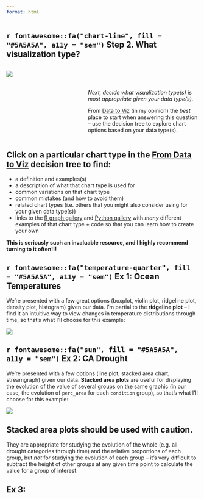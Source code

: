 ```yaml
---
format: html
---
```


## `r fontawesome::fa("chart-line", fill = "#5A5A5A", a11y = "sem")` Step 2. What visualization type?

:::: {.columns}
::: {.column width="40%"}
![](media/data_to_viz.png){fig-align="center"}
:::

::: {.column width="60%"}
<br>
<br>

*Next, decide what visualization type(s) is most appropriate given your data type(s).*

From [Data to Viz](https://www.data-to-viz.com/) (in my opinion) the *best* place to start when answering this question -- use the decision tree to explore chart options based on your data type(s). 
:::
::::

::: callout-tip
## Click on a particular chart type in the [From Data to Viz](https://www.data-to-viz.com/) decision tree to find:

- a definition and examples(s)
- a description of what that chart type is used for
- common variations on that chart type
- common mistakes (and how to avoid them)
- related chart types (i.e. others that you might also consider using for your given data type(s))
- links to the [R graph gallery](https://r-graph-gallery.com/index.html) and [Python gallery](https://www.python-graph-gallery.com/) with *many* different examples of that chart type + code so that you can learn how to create your own

**This is seriously such an invaluable resource, and I highly recommend turning to it often!!!**
:::

::: panel-tabset

## **`r fontawesome::fa("temperature-quarter", fill = "#5A5A5A", a11y = "sem")` Ex 1:** Ocean Temperatures

We're presented with a few great options (boxplot, violin plot, ridgeline plot, density plot, histogram) given our data. I'm partial to the **ridgeline plot** -- I find it an intuitive way to view changes in temperature distributions through time, so that's what I'll choose for this example:

![](media/ggridges.gif){fig-align="center"}

## **`r fontawesome::fa("sun", fill = "#5A5A5A", a11y = "sem")` Ex 2:** CA Drought

We’re presented with a few options (line plot, stacked area chart, streamgraph) given our data. **Stacked area plots** are useful for displaying the evolution of the value of several groups on the same graphic (in our case, the evolution of `perc_area` for each `condition` group), so that's what I'll choose for this example: 

![](media/stackedarea.gif){fig-align="center"}

::: callout-important
## Stacked area plots should be used with caution.
They are appropriate for studying the evolution of the whole (e.g. all drought categories through time) and the relative proportions of each group, but *not* for studying the evolution of each group -- it's very difficult to subtract the height of other groups at any given time point to calculate the value for a group of interest. 
:::

## **Ex 3:**

:::
